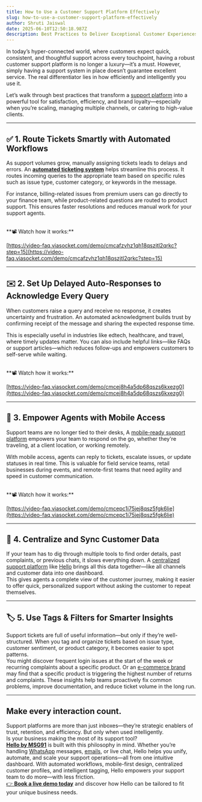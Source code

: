 ```yaml
---
title: How to Use a Customer Support Platform Effectively
slug: how-to-use-a-customer-support-platform-effectively
author: Shruti Jaiswal
date: 2025-06-10T12:50:18.987Z
description: Best Practices to Deliver Exceptional Customer Experiences.
---
```

In today’s hyper-connected world, where customers expect quick, consistent, and thoughtful support across every touchpoint, having a robust customer support platform is no longer a luxury—it’s a must. However, simply having a support system in place doesn’t guarantee excellent service. The real differentiator lies in how efficiently and intelligently you use it.
<br/>

Let’s walk through best practices that transform a [support platform](https://msg91.com/in/hello) into a powerful tool for satisfaction, efficiency, and brand loyalty—especially when you’re scaling, managing multiple channels, or catering to high-value clients.

---

## ✅ **1\. Route Tickets Smartly with Automated Workflows**

As support volumes grow, manually assigning tickets leads to delays and errors. An [**automated ticketing system**](https://msg91.com/help/hello-contact-center/get-started-with-workflow) helps streamline this process. It routes incoming queries to the appropriate team based on specific rules such as issue type, customer category, or keywords in the message.


For instance, billing-related issues from premium users can go directly to your finance team, while product-related questions are routed to product support. This ensures faster resolutions and reduces manual work for your support agents.

<br/>
**📽️ Watch how it works:**

[https://video-faq.viasocket.com/demo/cmcafzvhz1qh18qszjtl2qrkc?step=15](https://video-faq.viasocket.com/demo/cmcafzvhz1qh18qszjtl2qrkc?step=15)

---

## ✉️ **2\. Set Up Delayed Auto-Responses to Acknowledge Every Query**

When customers raise a query and receive no response, it creates uncertainty and frustration. An automated acknowledgment builds trust by confirming receipt of the message and sharing the expected response time.

This is especially useful in industries like edtech, healthcare, and travel, where timely updates matter. You can also include helpful links—like FAQs or support articles—which reduces follow-ups and empowers customers to self-serve while waiting.

<br/>
**📽️ Watch how it works:**

[https://video-faq.viasocket.com/demo/cmcej8h4a5dp68qszs6kxezg0](https://video-faq.viasocket.com/demo/cmcej8h4a5dp68qszs6kxezg0)

---

## 📱 **3\. Empower Agents with Mobile Access**

Support teams are no longer tied to their desks, A [mobile-ready support platform](https://play.google.com/store/apps/details?id=com.hellornapp&hl=en_IN) empowers your team to respond on the go, whether they're traveling, at a client location, or working remotely.

With mobile access, agents can reply to tickets, escalate issues, or update statuses in real time. This is valuable for field service teams, retail businesses during events, and remote-first teams that need agility and speed in customer communication.

<br/>
**📽️ Watch how it works:**

[https://video-faq.viasocket.com/demo/cmcepc1i75jej8qsz5fgk6lie](https://video-faq.viasocket.com/demo/cmcepc1i75jej8qsz5fgk6lie)

---

## 🔁 **4\. Centralize and Sync Customer Data**

If your team has to dig through multiple tools to find order details, past complaints, or previous chats, it slows everything down.  A [centralized support platform](https://msg91.com/in/segmento) like [Hello](https://msg91.com/in/hello) brings all this data together—like all channels and customer data into one dashboard.
<br/>
This gives agents a complete view of the customer journey, making it easier to offer quick, personalized support without asking the customer to repeat themselves.

---

## 🏷️ **5\. Use Tags & Filters for Smarter Insights**

Support tickets are full of useful information—but only if they’re well-structured. When you tag and organize tickets based on issue type, customer sentiment, or product category, it becomes easier to spot patterns.
<br />
You might discover frequent login issues at the start of the week or recurring complaints about a specific product. Or an [e-commerce brand](https://apps.shopify.com/msg91) may find that a specific product is triggering the highest number of returns and complaints. These insights help teams proactively fix common problems, improve documentation, and reduce ticket volume in the long run.

---

## **Make every interaction count.**

Support platforms are more than just inboxes—they’re strategic enablers of trust, retention, and efficiency. But only when used intelligently.
<br/>
Is your business making the most of its support tool?
<br/>
[**Hello by MSG91**](https://play.google.com/store/apps/details?id=com.hellornapp&hl=en_IN) is built with this philosophy in mind. Whether you’re handling [WhatsApp](https://msg91.com/in/whatsapp) messages, [emails](https://msg91.com/in/email), or live chat, Hello helps you unify, automate, and scale your support operations—all from one intuitive dashboard. With automated workflows, mobile-first design, centralized customer profiles, and intelligent tagging, Hello empowers your support team to do more—with less friction.
<br/>
[👉 **Book a live demo today**](https://calendly.com/d/y3n-29s-29h) and discover how Hello can be tailored to fit your unique business needs.